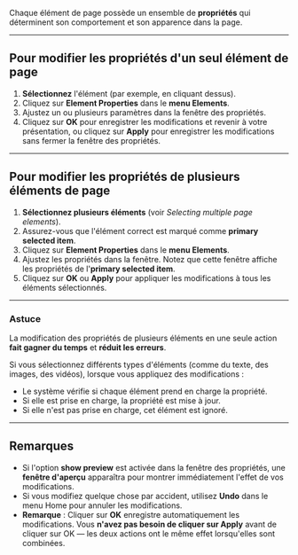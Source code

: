Chaque élément de page possède un ensemble de **propriétés** qui déterminent son comportement et son apparence dans la page.

***

## Pour modifier les propriétés d'un seul élément de page

1. **Sélectionnez** l'élément (par exemple, en cliquant dessus).
2. Cliquez sur **Element Properties** dans le **menu Elements**.
3. Ajustez un ou plusieurs paramètres dans la fenêtre des propriétés.
4. Cliquez sur **OK** pour enregistrer les modifications et revenir à votre présentation, ou cliquez sur **Apply** pour enregistrer les modifications sans fermer la fenêtre des propriétés.

***

## Pour modifier les propriétés de plusieurs éléments de page

1. **Sélectionnez plusieurs éléments** (voir *Selecting multiple page elements*).
2. Assurez-vous que l'élément correct est marqué comme **primary selected item**.
3. Cliquez sur **Element Properties** dans le **menu Elements**.
4. Ajustez les propriétés dans la fenêtre. Notez que cette fenêtre affiche les propriétés de l'**primary selected item**.
5. Cliquez sur **OK** ou **Apply** pour appliquer les modifications à tous les éléments sélectionnés.

***

### Astuce

La modification des propriétés de plusieurs éléments en une seule action **fait gagner du temps** et **réduit les erreurs**.

Si vous sélectionnez différents types d'éléments (comme du texte, des images, des vidéos), lorsque vous appliquez des modifications :

* Le système vérifie si chaque élément prend en charge la propriété.
* Si elle est prise en charge, la propriété est mise à jour.
* Si elle n'est pas prise en charge, cet élément est ignoré.

***

## Remarques

* Si l'option **show preview** est activée dans la fenêtre des propriétés, une **fenêtre d'aperçu** apparaîtra pour montrer immédiatement l'effet de vos modifications.
* Si vous modifiez quelque chose par accident, utilisez **Undo** dans le menu Home pour annuler les modifications.
* **Remarque** : Cliquer sur **OK** enregistre automatiquement les modifications. Vous **n'avez pas besoin de cliquer sur Apply** avant de cliquer sur OK — les deux actions ont le même effet lorsqu'elles sont combinées.

